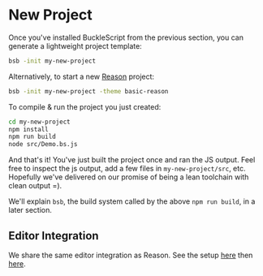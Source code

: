 # New Project

Once you've installed BuckleScript from the previous section, you can generate a lightweight project template:

```sh
bsb -init my-new-project
```

Alternatively, to start a new [Reason](https://reasonml.github.io) project:

```sh
bsb -init my-new-project -theme basic-reason
```

To compile & run the project you just created:

```sh
cd my-new-project
npm install
npm run build
node src/Demo.bs.js
```

And that's it! You've just built the project once and ran the JS output. Feel free to inspect the js output, add a few files in `my-new-project/src`, etc. Hopefully we've delivered on our promise of being a lean toolchain with clean output =).

We'll explain `bsb`, the build system called by the above `npm run build`, in a later section.

## Editor Integration

We share the same editor integration as Reason. See the setup [here](https://reasonml.github.io/docs/en/installation.html) then [here](https://reasonml.github.io/docs/en/editor-plugins).
